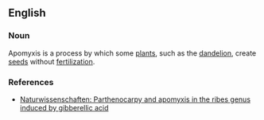 ==English==

===Noun===
{{en-noun}}

Apomyxis is a process by which some [[plant]]s, such as the [[dandelion]], create [[seed]]s without [[fertilization]].

===References===
*[http://www.springerlink.com/index/U814P48377U63V25.pdf Naturwissenschaften: Parthenocarpy and apomyxis in the ribes genus induced by gibberellic acid]